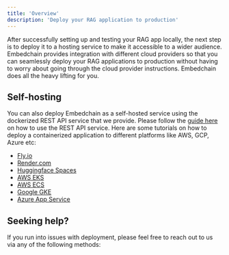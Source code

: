 ```yaml
---
title: 'Overview'
description: 'Deploy your RAG application to production'
---
```


After successfully setting up and testing your RAG app locally, the next step is to deploy it to a hosting service to make it accessible to a wider audience. Embedchain provides integration with different cloud providers so that you can seamlessly deploy your RAG applications to production without having to worry about going through the cloud provider instructions. Embedchain does all the heavy lifting for you.

<CardGroup cols={4}>
  <Card title="Fly.io" href="/deployment/fly_io"></Card>
  <Card title="Modal.com" href="/deployment/modal_com"></Card>
  <Card title="Render.com" href="/deployment/render_com"></Card>
  <Card title="Streamlit.io" href="/deployment/streamlit_io"></Card>
  <Card title="Embedchain.ai" href="/deployment/embedchain_ai"></Card>
  <Card title="Self-hosting" href="#option-2-self-hosting"></Card>
</CardGroup>

## Self-hosting

You can also deploy Embedchain as a self-hosted service using the dockerized REST API service that we provide. Please follow the [guide here](/examples/rest-api) on how to use the REST API service. Here are some tutorials on how to deploy a containerized application to different platforms like AWS, GCP, Azure etc:

- [Fly.io](/deployment/fly_io)
- [Render.com](https://render.com/docs/deploy-an-image)
- [Huggingface Spaces](https://huggingface.co/new-space)
- [AWS EKS](https://docs.aws.amazon.com/eks/latest/userguide/sample-deployment.html)
- [AWS ECS](https://docs.aws.amazon.com/codecatalyst/latest/userguide/deploy-tut-ecs.html)
- [Google GKE](https://cloud.google.com/kubernetes-engine/docs/tutorials/hello-app)
- [Azure App Service](https://learn.microsoft.com/en-us/training/modules/deploy-run-container-app-service/)


## Seeking help?

If you run into issues with deployment, please feel free to reach out to us via any of the following methods:

<Snippet file="get-help.mdx" />
